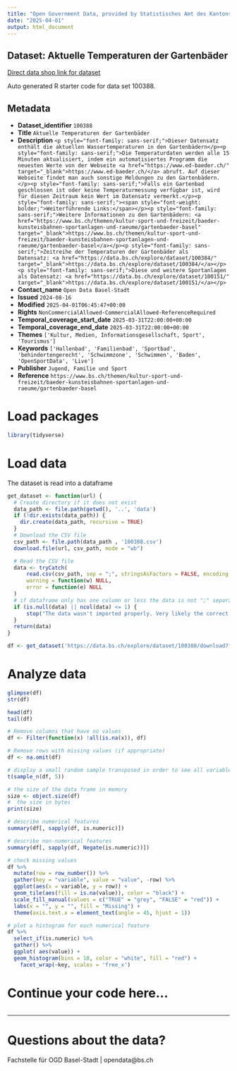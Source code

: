```yaml
---
title: "Open Government Data, provided by Statistisches Amt des Kantons Basel-Stadt - Fachstelle OGD"
date: "2025-04-01"
output: html_document
---
```


## Dataset: Aktuelle Temperaturen der Gartenbäder

[Direct data shop link for dataset](https://data.bs.ch/explore/dataset/100388)

Auto generated R starter code for data set 100388.

## Metadata

- **Dataset_identifier** `100388`
- **Title** `Aktuelle Temperaturen der Gartenbäder`
- **Description** `<p style="font-family: sans-serif;">Dieser Datensatz enthält die aktuellen Wassertemperaturen in den Gartenbädern</p><p style="font-family: sans-serif;">Die Temperaturdaten werden alle 15 Minuten aktualisiert, indem ein automatisiertes Programm die neuesten Werte von der Webseite <a href="https://www.ed-baeder.ch/" target="_blank">https://www.ed-baeder.ch/</a> abruft. Auf dieser Webseite findet man auch sonstige Meldungen zu den Gartenbädern.</p><p style="font-family: sans-serif;">Falls ein Gartenbad geschlossen ist oder keine Temperaturmessung verfügbar ist, wird für diesen Zeitraum kein Wert im Datensatz vermerkt.</p><p style="font-family: sans-serif;"><span style="font-weight: bolder;">Weiterführende Links:</span></p><p style="font-family: sans-serif;">Weitere Informationen zu den Gartenbädern: <a href="https://www.bs.ch/themen/kultur-sport-und-freizeit/baeder-kunsteisbahnen-sportanlagen-und-raeume/gartenbaeder-basel" target="_blank">https://www.bs.ch/themen/kultur-sport-und-freizeit/baeder-kunsteisbahnen-sportanlagen-und-raeume/gartenbaeder-basel</a></p><p style="font-family: sans-serif;">Zeitreihe der Temperaturen der Gartenbäder als Datensatz: <a href="https://data.bs.ch/explore/dataset/100384/" target="_blank">https://data.bs.ch/explore/dataset/100384/</a></p><p style="font-family: sans-serif;">Diese und weitere Sportanlagen als Datensatz: <a href="https://data.bs.ch/explore/dataset/100151/" target="_blank">https://data.bs.ch/explore/dataset/100151/</a></p>`
- **Contact_name** `Open Data Basel-Stadt`
- **Issued** `2024-08-16`
- **Modified** `2025-04-01T06:45:47+00:00`
- **Rights** `NonCommercialAllowed-CommercialAllowed-ReferenceRequired`
- **Temporal_coverage_start_date** `2025-03-31T22:00:00+00:00`
- **Temporal_coverage_end_date** `2025-03-31T22:00:00+00:00`
- **Themes** `['Kultur, Medien, Informationsgesellschaft, Sport', 'Tourismus']`
- **Keywords** `['Hallenbad', 'Familienbad', 'Sportbad', 'behindertengerecht', 'Schwimmzone', 'Schwimmen', 'Baden', 'OpenSportData', 'Live']`
- **Publisher** `Jugend, Familie und Sport`
- **Reference** `https://www.bs.ch/themen/kultur-sport-und-freizeit/baeder-kunsteisbahnen-sportanlagen-und-raeume/gartenbaeder-basel`


# Load packages

```r

library(tidyverse)
```

# Load data

The dataset is read into a dataframe

```r
get_dataset <- function(url) {
  # Create directory if it does not exist
  data_path <- file.path(getwd(), '..', 'data')
  if (!dir.exists(data_path)) {
    dir.create(data_path, recursive = TRUE)
  }
  # Download the CSV file
  csv_path <- file.path(data_path , '100388.csv')
  download.file(url, csv_path, mode = "wb")

  # Read the CSV file
  data <- tryCatch(
      read.csv(csv_path, sep = ";", stringsAsFactors = FALSE, encoding = "UTF-8"),
      warning = function(w) NULL,
      error = function(e) NULL
  )
  # if dataframe only has one column or less the data is not ";" separated
  if (is.null(data) || ncol(data) <= 1) {
      stop("The data wasn't imported properly. Very likely the correct separator couldn't be found.\nPlease check the dataset manually and adjust the code.")
  }
  return(data)
}
```

```r

df <- get_dataset('https://data.bs.ch/explore/dataset/100388/download?format=csv&timezone=Europe%2FZurich')

```

# Analyze data

```r

glimpse(df)
str(df)

head(df)
tail(df)

```

```r
# Remove columns that have no values
df <- Filter(function(x) !all(is.na(x)), df)

# Remove rows with missing values (if appropriate)
df <- na.omit(df)
```

```r
# display a small random sample transposed in order to see all variables
t(sample_n(df, 5))
```

```r
# the size of the data frame in memory
size <- object.size(df)
#  the size in bytes
print(size)
```

```r
# describe numerical features
summary(df[, sapply(df, is.numeric)])
```

```r
# describe non-numerical features
summary(df[, sapply(df, Negate(is.numeric))])
```

```r
# check missing values
df %>%
  mutate(row = row_number()) %>%
  gather(key = "variable", value = "value", -row) %>%
  ggplot(aes(x = variable, y = row)) +
  geom_tile(aes(fill = is.na(value)), color = "black") +
  scale_fill_manual(values = c("TRUE" = "grey", "FALSE" = "red")) +
  labs(x = "", y = "", fill = "Missing") +
  theme(axis.text.x = element_text(angle = 45, hjust = 1))
```

```r
# plot a histogram for each numerical feature
df %>%
  select_if(is.numeric) %>%
  gather() %>%
  ggplot( aes(value)) +
  geom_histogram(bins = 10, color = "white", fill = "red") +
    facet_wrap(~key, scales = 'free_x')
```

# Continue your code here...

```r

```
------------------------------------------------------------------------

# Questions about the data?

Fachstelle für OGD Basel-Stadt | opendata@bs.ch
